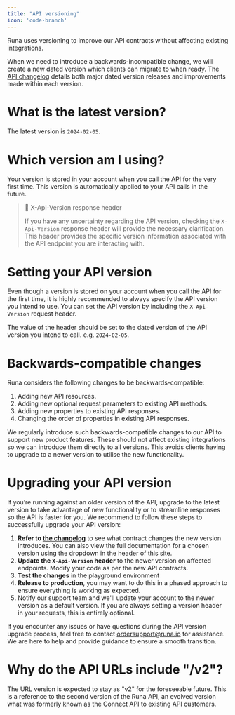 ```yaml
---
title: "API versioning"
icon: 'code-branch'
---
```


Runa uses versioning to improve our API contracts without affecting existing integrations.

When we need to introduce a backwards-incompatible change, we will create a new dated version which clients can migrate to when ready. The [API changelog](https://developer.runa.io/changelog) details both major dated version releases and improvements made within each version.

# What is the latest version?

The latest version is `2024-02-05`.

# Which version am I using?

Your version is stored in your account when you call the API for the very first time. This version is automatically applied to your API calls in the future.

> 📘 X-Api-Version response header
>
> If you have any uncertainty regarding the API version, checking the `X-Api-Version` response header will provide the necessary clarification. This header provides the specific version information associated with the API endpoint you are interacting with.

# Setting your API version

Even though a version is stored on your account when you call the API for the first time, it is highly recommended to always specify the API version you intend to use. You can set the API version by including the `X-Api-Version` request header.

The value of the header should be set to the dated version of the API version you intend to call. e.g. `2024-02-05`.

# Backwards-compatible changes

Runa considers the following changes to be backwards-compatible:

1. Adding new API resources.
2. Adding new optional request parameters to existing API methods.
3. Adding new properties to existing API responses.
4. Changing the order of properties in existing API responses.

We regularly introduce such backwards-compatible changes to our API to support new product features. These should not affect existing integrations so we can introduce them directly to all versions. This avoids clients having to upgrade to a newer version to utilise the new functionality.

# Upgrading your API version

If you’re running against an older version of the API, upgrade to the latest version to take advantage of new functionality or to streamline responses so the API is faster for you. We recommend to follow these steps to successfully upgrade your API version:

1. **Refer to [the changelog](https://developer.runa.io/changelog)** to see what contract changes the new version introduces. You can also view the full documentation for a chosen version using the dropdown in the header of this site.
2. **Update the `X-Api-Version` header** to the newer version on affected endpoints. Modify your code as per the new API contracts.
3. **Test the changes** in the playground environment
4. **Release to production**, you may want to do this in a phased approach to ensure everything is working as expected.
5. Notify our support team and we'll update your account to the newer version as a default version. If you are always setting a version header in your requests, this is entirely optional.

If you encounter any issues or have questions during the API version upgrade process, feel free to contact [ordersupport@runa.io](mailto:ordersupport@runa.io) for assistance. We are here to help and provide guidance to ensure a smooth transition.

# Why do the API URLs include "/v2"?

The URL version is expected to stay as "v2" for the foreseeable future. This is a reference to the second version of the Runa API, an evolved version what was formerly known as the Connect API to existing API customers.
